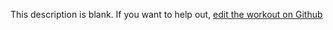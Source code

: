
  This description is blank. If you want to help out, [edit the workout on Github](https://www.github.com/LiftArcade/exercises/blob/main/exercises/cable-underhand-pull-down-description.mdx)